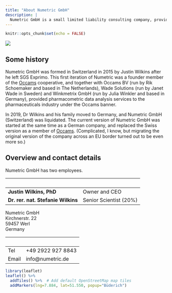 ```yaml
---
title: "About Numetric GmbH"
description: |
  Numetric GmbH is a small limited liability consulting company, providing pharmacometric data analysis services to the global pharmaceutical industry. 
---
```


```r
knitr::opts_chunk$set(echo = FALSE)
```

![](assets/numetric_green_big.png)

## Some history

Numetric GmbH was formed in Switzerland in 2015 by Justin Wilkins after he left SGS Exprimo. This first iteration of Numetric was a founder member of the [Occams](https://www.occams.com) cooperative, and together with Occams BV (run by Rik Schoemaker and based in The Netherlands), Wade Solutions (run by Janet Wade in Sweden) and Winkmetrix GmbH (run by Julia Winkler and based in Germany), provided pharmacometric data analysis services to the pharmaceuticals industry under the Occams banner. 

In 2019, Dr Wilkins and his family moved to Germany, and Numetric GmbH (Switzerland) was liquidated. The current version of Numetric GmbH was started at the same time as a German company, and replaced the Swiss version as a member of [Occams](https://www.occcams.com). (Complicated, I know, but migrating the original version of the company across an EU border turned out to be even more so.)

## Overview and contact details

Numetric GmbH has two employees.

| &nbsp;          | &nbsp;               |
| ----------------|----------------------|
| **Justin Wilkins, PhD**   | Owner and CEO    |
| **Dr. rer. nat. Stefanie Wilkins**   | Senior Scientist (20%)    |

Numetric GmbH<br>
Kirchnerstr. 22<br>
59457 Werl<br>
Germany

| &nbsp;          | &nbsp;               |
| ----------------|----------------------|
| Tel             | +49 2922 927 8843    |
| Email           | info@numetric.de     |


```r
library(leaflet)
leaflet() %>%
  addTiles() %>%  # Add default OpenStreetMap map tiles
  addMarkers(lng=7.884, lat=51.550, popup="Büderich")
```


<!-- | &nbsp;          | &nbsp;               | -->
<!-- | ----------------|----------------------| -->
<!-- | Steuernummer    | 343/5737/1204        |  -->
<!-- | USt-IdNr.       | DE322134912          | -->
<!-- | Registergericht | Amtsgericht Arnsberg | -->
<!-- | Reg. Nr.        | HRB 12695            | -->
<!-- | Geschäftsführer | Justin Wilkins, PhD  | -->



